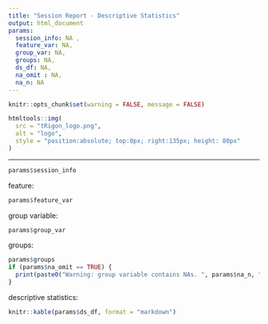 ```yaml
---
title: "Session Report - Descriptive Statistics"
output: html_document
params:
  session_info: NA ,
  feature_var: NA,
  group_var: NA,
  groups: NA,
  ds_df: NA,
  na_omit : NA,
  na_n: NA
---
```

```r
knitr::opts_chunk$set(warning = FALSE, message = FALSE)
```

```r
htmltools::img(
  src = "tRigon_logo.png",
  alt = "logo",
  style = "position:absolute; top:0px; right:135px; height: 80px"
)
```
---

```r
params$session_info
```

feature:
```r
params$feature_var
```

group variable:
```r
params$group_var
```

groups:
```r
params$groups
if (params$na_omit == TRUE) {
  print(paste0("Warning: group variable contains NAs. ", params$na_n, " values excluded."))
}
```

descriptive statistics:
```r
knitr::kable(params$ds_df, format = "markdown")
```
